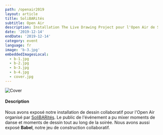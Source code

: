 ```yaml
---
path: /openair2019
layout: article
title: SoliBARités
subtitle: Open Air
description: Installation The Live Drawing Project pour l'Open Air de SoliBARités
date: '2019-12-14'
endDate: '2019-12-14'
category: event
language: fr
image: 'b-3.jpg'
embeddedImagesLocal:
  - b-1.jpg
  - b-2.jpg
  - b-3.jpg
  - b-4.jpg
  - cover.jpg
---
```


![Cover](b-2.jpg)

#### Description

Nous avons exposé notre installation de dessin collaboratif pour l'Open Air organisé par [SoliBARités](https://www.facebook.com/solibarites/).
Le public de l'événement a pu mixer moments de danse et moments de dessin tout au long de la soirée. Nous avons aussi exposé **Babel**, notre jeu de construction collaboratif.

<ImageGrid props={props} />
